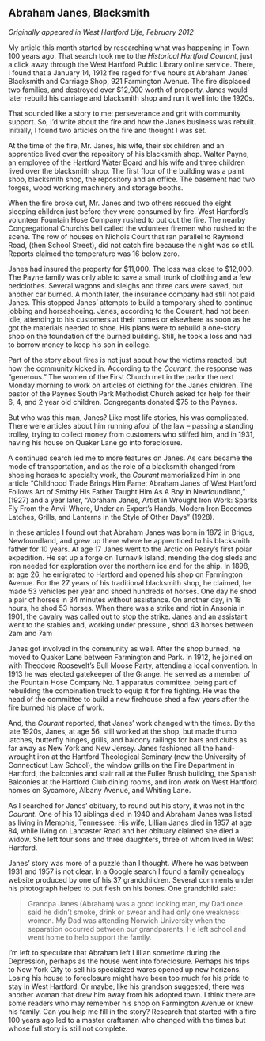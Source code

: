 ## Abraham Janes, Blacksmith {-}

*Originally appeared in West Hartford Life, February 2012*

My article this month started by researching what was happening in Town 100 years ago. That search took me to the *Historical Hartford Courant*, just a click away through the West Hartford Public Library online service. There, I found that a January 14, 1912 fire raged for five hours at Abraham Janes’ Blacksmith and Carriage Shop, 921 Farmington Avenue. The fire displaced two families, and destroyed over $12,000 worth of property. Janes would later rebuild his carriage and blacksmith shop and run it well into the 1920s.

That sounded like a story to me: perseverance and grit with community support. So, I’d write about the fire and how the Janes business was rebuilt. Initially, I found two articles on the fire and thought I was set.

At the time of the fire, Mr. Janes, his wife, their six children and an apprentice lived over the repository of his blacksmith shop. Walter Payne, an employee of the Hartford Water Board and his wife and three children lived over the blacksmith shop. The first floor of the building was a paint shop, blacksmith shop, the repository and an office. The basement had two forges, wood working machinery and storage booths.

When the fire broke out, Mr. Janes and two others rescued the eight sleeping children just before they were consumed by fire. West Hartford’s volunteer Fountain Hose Company rushed to put out the fire. The nearby Congregational Church’s bell called the volunteer firemen who rushed to the scene. The row of houses on Nichols Court that ran parallel to Raymond Road, (then School Street), did not catch fire because the night was so still. Reports claimed the temperature was 16 below zero.

Janes had insured the property for $11,000. The loss was close to $12,000. The Payne family was only able to save a small trunk of clothing and a few bedclothes. Several wagons and sleighs and three cars were saved, but another car burned. A month later, the insurance company had still not paid Janes. This stopped Janes’ attempts to build a temporary shed to continue jobbing and horseshoeing. Janes, according to the Courant, had not been idle, attending to his customers at their homes or elsewhere as soon as he got the materials needed to shoe. His plans were to rebuild a one-story shop on the foundation of the burned building. Still, he took a loss and had to borrow money to keep his son in college.

Part of the story about fires is not just about how the victims reacted, but how the community kicked in. According to the *Courant*, the response was “generous.” The women of the First Church met in the parlor the next Monday morning to work on articles of clothing for the Janes children. The pastor of the Paynes South Park Methodist Church asked for help for their 6, 4, and 2 year old children. Congregants donated $75 to the Paynes.

But who was this man, Janes? Like most life stories, his was complicated. There were articles about him running afoul of the law – passing a standing trolley, trying to collect money from customers who stiffed him, and in 1931, having his house on Quaker Lane go into foreclosure.

A continued search led me to more features on Janes. As cars became the mode of transportation, and as the role of a blacksmith changed from shoeing horses to specialty work, the *Courant* memorialized him in one article “Childhood Trade Brings Him Fame: Abraham Janes of West Hartford Follows Art of Smithy His Father Taught Him As A Boy in Newfoundland," (1927) and a year later, “Abraham Janes, Artist in Wrought Iron Work: Sparks Fly From the Anvil Where, Under an Expert’s Hands, Modern Iron Becomes Latches, Grills, and Lanterns in the Style of Other Days” (1928).

In these articles I found out that Abraham Janes was born in 1872 in Brigus, Newfoundland, and grew up there where he apprenticed to his blacksmith father for 10 years. At age 17 Janes went to the Arctic on Peary’s first polar expedition. He set up a forge on Turnavik Island, mending the dog sleds and iron needed for exploration over the northern ice and for the ship. In 1898, at age 26, he emigrated to Hartford and opened his shop on Farmington Avenue. For the 27 years of his traditional blacksmith shop, he claimed, he made 53 vehicles per year and shoed hundreds of horses. One day he shod a pair of horses in 34 minutes without assistance. On another day, in 18 hours, he shod 53 horses. When there was a strike and riot in Ansonia in 1901, the cavalry was called out to stop the strike. Janes and an assistant went to the stables and, working under pressure , shod 43 horses between 2am and 7am

Janes got involved in the community as well. After the shop burned, he moved to Quaker Lane between Farmington and Park. In 1912, he joined on with Theodore Roosevelt’s Bull Moose Party, attending a local convention. In 1913 he was elected gatekeeper of the Grange. He served as a member of the Fountain Hose Company No. 1 apparatus committee, being part of rebuilding the combination truck to equip it for fire fighting. He was the head of the committee to build a new firehouse shed a few years after the fire burned his place of work.

And, the *Courant* reported, that Janes’ work changed with the times. By the late 1920s, Janes, at age 56, still worked at the shop, but made thumb latches, butterfly hinges, grills, and balcony railings for bars and clubs as far away as New York and New Jersey. Janes fashioned all the hand-wrought iron at the Hartford Theological Seminary (now the University of Connecticut Law School), the window grills on the Fire Department in Hartford, the balconies and stair rail at the Fuller Brush building, the Spanish Balconies at the Hartford Club dining rooms, and iron work on West Hartford homes on Sycamore, Albany Avenue, and Whiting Lane.

As I searched for Janes’ obituary, to round out his story, it was not in the *Courant*. One of his 10 siblings died in 1940 and Abraham Janes was listed as living in Memphis, Tennessee. His wife, Lillian Janes died in 1957 at age 84, while living on Lancaster Road and her obituary claimed she died a widow. She left four sons and three daughters, three of whom lived in West Hartford.

Janes’ story was more of a puzzle than I thought. Where he was between 1931 and 1957 is not clear. In a Google search I found a family genealogy website produced by one of his 37 grandchildren. Several comments under his photograph helped to put flesh on his bones. One grandchild said:

> Grandpa Janes (Abraham) was a good looking man, my Dad once said he didn't smoke, drink or swear and had only one weakness: women. My Dad was attending Norwich University when the separation occurred between our grandparents. He left school and went home to help support the family.

I’m left to speculate that Abraham left Lillian sometime during the Depression, perhaps as the house went into foreclosure. Perhaps his trips to New York City to sell his specialized wares opened up new horizons. Losing his house to foreclosure might have been too much for his pride to stay in West Hartford. Or maybe, like his grandson suggested, there was another woman that drew him away from his adopted town. I think there are some readers who may remember his shop on Farmington Avenue or knew his family. Can you help me fill in the story? Research that started with a fire 100 years ago led to a master craftsman who changed with the times but whose full story is still not complete.
